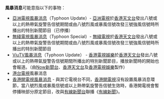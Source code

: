 '''風暴消息'''可能意指以下的事物：
* [[亞洲電視風暴消息|亞洲電視風暴消息]]（Typhoon Update）- [[亞洲電視|亞洲電視]]於[[香港天文台|香港天文台]]發出八號或以上的熱帶氣旋警告信號期間或由八號烈風或暴風信號改發三號強風信號時所播出的特別新聞節目（已停播）
* [[無綫電視風暴消息|無綫電視風暴消息]]（Typhoon Special）- [[無綫電視|無綫電視]]於[[香港天文台|香港天文台]]發出八號或以上的熱帶氣旋警告信號期間或由八號烈風或暴風信號改發三號強風信號時所播出的特別新聞節目
* [[ViuTV風暴消息|ViuTV風暴消息]]（Typhoon Update） -  [[香港電視娛樂|香港電視娛樂]]於[[香港天文台|香港天文台]]發出八號或以上的熱帶氣旋警告信號期間所播出的特別新聞節目，播放新聞時的開始也會報道。（由[[Now新聞台|Now新聞台]]、[[香港天文台|香港天文台]]及[[香港電視娛樂|香港電視娛樂]]製作）
*[[港台電視|港台電視]]風暴消息
*[[有線新聞_(電視節目)#節目調動|香港開電視風暴消息]] - 與其它電視台不同，[[香港開電視|香港開電視]]沒有設置風暴消息環節，當八號烈風或暴風信號或以上熱帶氣旋警告信號生效時，香港開電視會暫停播映部分原定節目，改與[[有線新聞台|有線新聞台]]聯播《[[有線新聞_(電視節目)|有線新聞]]》。
{{disambig|Cat=三字拉丁字母缩写消歧义}}